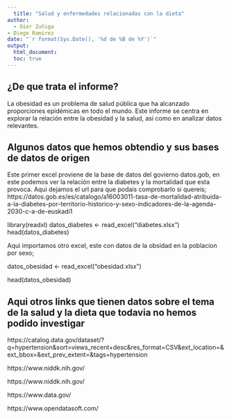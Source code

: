 ```yaml
---
  title: "Salud y enfermedades relacionadas con la dieta"
author:
  - Oier Zuñiga
- Diego Ramirez
date: "`r format(Sys.Date(), '%d de %B de %Y')`"
output:
  html_document:
  toc: true
---
```

## ¿De que trata el informe?
  
  La obesidad es un problema de salud pública que ha alcanzado proporciones epidémicas en todo el mundo. Este informe se centra en explorar la relación entre la obesidad y la salud, así como en analizar datos relevantes.
  
## Algunos datos que hemos obtendio y sus bases de datos de origen

  Este primer excel proviene de la base de datos del govierno datos.gob, en este podemos ver la relación entre la diabetes y la mortalidad que esta provoca.
  Aqui dejamos el url para que podais comprobarlo si quereis;
  https://datos.gob.es/es/catalogo/a16003011-tasa-de-mortalidad-atribuida-a-la-diabetes-por-territorio-historico-y-sexo-indicadores-de-la-agenda-2030-c-a-de-euskadi1

library(readxl)
datos_diabetes <- read_excel("diabetes.xlsx")
head(datos_diabetes) 

  Aqui importamos otro excel, este con datos de la obsidad en la poblacion por sexo;

datos_obesidad <- read_excel("obesidad.xlsx")

head(datos_obesidad)

## Aqui otros links que tienen datos sobre el tema de la salud y la dieta que todavia no hemos podido investigar

https://catalog.data.gov/dataset/?q=hypertension&sort=views_recent+desc&res_format=CSV&ext_location=&ext_bbox=&ext_prev_extent=&tags=hypertension

https://www.niddk.nih.gov/

https://www.niddk.nih.gov/

https://www.data.gov/

https://www.opendatasoft.com/

